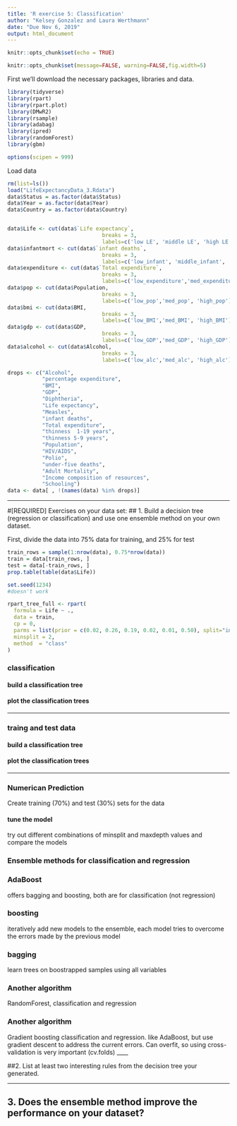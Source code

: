 ```yaml
---
title: 'R exercise 5: Classification'
author: "Kelsey Gonzalez and Laura Werthmann"
date: "Due Nov 6, 2019"
output: html_document
---
```


```r
knitr::opts_chunk$set(echo = TRUE)
```

```r
knitr::opts_chunk$set(message=FALSE, warning=FALSE,fig.width=5)
```

First we'll download the necessary packages, libraries and data.
```r
library(tidyverse)
library(rpart)
library(rpart.plot)
library(DMwR2)
library(rsample)
library(adabag)
library(ipred)
library(randomForest)
library(gbm)

options(scipen = 999)
```

Load data
```r
rm(list=ls())
load("LifeExpectancyData_3.Rdata")
data$Status = as.factor(data$Status)
data$Year = as.factor(data$Year)
data$Country = as.factor(data$Country)


data$Life <- cut(data$`Life expectancy`, 
                              breaks = 3, 
                              labels=c('low LE', 'middle LE', 'high LE'))
data$infantmort <- cut(data$`infant deaths`, 
                              breaks = 3, 
                              labels=c('low_infant', 'middle_infant', 'high_infant'))
data$expenditure <- cut(data$`Total expenditure`, 
                              breaks = 3, 
                              labels=c('low_expenditure','med_expenditure', 'high_expenditure'))
data$pop <- cut(data$Population, 
                              breaks = 3, 
                              labels=c('low_pop','med_pop', 'high_pop'))
data$bmi <- cut(data$BMI, 
                              breaks = 3, 
                              labels=c('low_BMI','med_BMI', 'high_BMI'))  
data$gdp <- cut(data$GDP, 
                              breaks = 3, 
                              labels=c('low_GDP','med_GDP', 'high_GDP'))  
data$alcohol <- cut(data$Alcohol, 
                              breaks = 3, 
                              labels=c('low_alc','med_alc', 'high_alc'))  

drops <- c("Alcohol",
           "percentage expenditure",
           "BMI",
           "GDP",
           "Diphtheria",
           "Life expectancy",
           "Measles",
           "infant deaths",
           "Total expenditure", 
           "thinness  1-19 years",  
           "thinness 5-9 years", 
           "Population", 
           "HIV/AIDS", 
           "Polio",
           "under-five deaths",
           "Adult Mortality",
           "Income composition of resources",
           "Schooling")
data <- data[ , !(names(data) %in% drops)]
```
____
#[REQUIRED]
Exercises on your data set: 
## 1.	Build a decision tree (regression or classification) and use one ensemble method on your own dataset.

First, divide the data into 75% data for training, and 25% for test
```r
train_rows = sample(1:nrow(data), 0.75*nrow(data))
train = data[train_rows, ]
test = data[-train_rows, ]
prop.table(table(data$Life))
```

```r
set.seed(1234)
#doesn't work

rpart_tree_full <- rpart(
  formula = Life ~ .,
  data = train,
  cp = 0,
  parms = list(prior = c(0.02, 0.26, 0.19, 0.02, 0.01, 0.50), split="information"),
  minsplit = 2,
  method  = "class"
)

```
### classification 

#### build a classification tree

#### plot the classification trees
____

### traing and test data

#### build a classification tree

#### plot the classification trees
____

### Numerican Prediction 

Create training (70%) and test (30%) sets for the data


#### tune the model
try out different combinations of minsplit and maxdepth values and compare the models

### Ensemble methods for classification and regression

### AdaBoost
offers bagging and boosting, both are for classification (not regression)


### boosting
iteratively add new models to the ensemble, each model tries to overcome the errors made by the previous model


### bagging
learn trees on boostrapped samples using all variables

### Another algorithm
RandomForest, classification and regression

### Another algorithm
Gradient boosting classification and regression. like AdaBoost, but use gradient descent to address the current errors. Can overfit, so using cross-validation is very important (cv.folds)
____


##2. List at least two interesting rules from the decision tree your generated. 

____
## 3. Does the ensemble method improve the performance on your dataset?
